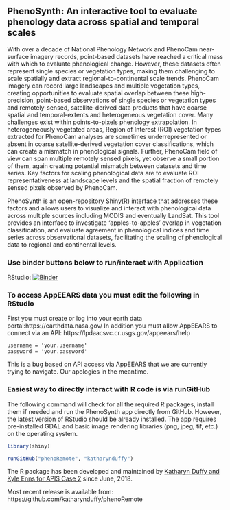 
## PhenoSynth: An interactive tool to evaluate phenology data across spatial and temporal scales

With over a decade of National Phenology Network and PhenoCam near-surface imagery records, point-based datasets have reached a critical mass with which to evaluate phenological change. However, these datasets often represent single species or vegetation types, making them challenging to scale spatially and extract regional-to-continental scale trends. PhenoCam imagery can record large landscapes and multiple vegetation types, creating opportunities to evaluate spatial overlap between these high-precision, point-based observations of single species or vegetation types and remotely-sensed, satellite-derived data products that have coarse spatial and temporal-extents and heterogeneous vegetation cover. Many challenges exist within points-to-pixels phenology extrapolation. In heterogeneously vegetated areas, Region of Interest (ROI) vegetation types extracted for PhenoCam analyses are sometimes underrepresented or absent in coarse satellite-derived vegetation cover classifications, which can create a mismatch in phenological signals. Further, PhenoCam field of view can span multiple remotely sensed pixels, yet observe a small portion of them, again creating potential mismatch between datasets and time series. Key factors for scaling phenological data are to evaluate ROI representativeness at landscape levels and the spatial fraction of remotely sensed pixels observed by PhenoCam.

PhenoSynth is an open-repository Shiny(R) interface that addresses these factors and allows users to visualize and interact with phenological data across multiple sources including MODIS and eventually LandSat. This tool provides an interface to investigate ‘apples-to-apples’ overlap in vegetation classification, and evaluate agreement in phenological indices and time series across observational datasets, facilitating the scaling of phenological data to regional and continental levels.

### Use binder buttons below to run/interact with Application
RStudio: [![Binder](http://mybinder.org/badge.svg)](http://beta.mybinder.org/v2/gh/katharynduffy/phenoRemote/master?urlpath=rstudio)

### To access AppEEARS data you must edit the following in RStudio
First you must create or log into your earth data portal:https://earthdata.nasa.gov/
In addition you must allow AppEEARS to connect via an API: https://lpdaacsvc.cr.usgs.gov/appeears/help
```
username = 'your.username'
password = 'your.password'
```
This is a bug based on API access via AppEEARS that we are currently trying to
navigate.  Our apologies in the meantime.

### Easiest way to directly interact with R code is via runGitHub
The following command will check for all the required R packages, install them if needed and run the PhenoSynth app directly from GitHub. However, the latest version of RStudio should be already installed. The app requires pre-installed GDAL and basic image rendering libraries (png, jpeg, tif, etc.) on the operating system.

```r

library(shiny)

runGitHub("phenoRemote", "katharynduffy")

```


The R package has been developed and maintained by [Katharyn Duffy and Kyle Enns for APIS Case 2](https://github.com/katharynduffy) since June, 2018.

Most recent release is available from: https://github.com/katharynduffy/phenoRemote
